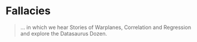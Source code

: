 # Fallacies

> ... in which we hear Stories of Warplanes,
  Correlation and Regression and explore the Datasaurus Dozen.

<!--
  

::: {.video-container}
<iframe class="video" src="https://www.youtube.com/embed/VYLAxbt9Izk" allowfullscreen></iframe>
:::


```r
library(tidyverse)
```

## Data Considerations

### 1943

1943\. The second World War is well underway, ravaging large parts of Europe.
Military aircraft that had first entered the stage in World War I are now
reaching their peak importance as they rain fire from the skies. But the Allied
forces are facing a problem. As warplanes get better, so do anti-aircraft
systems. In an effort to improve the survival of their fleet, the US military
starts examining the planes returning from skirmishes with the opposing forces.
They characterize the pattern of bullet holes in the metal hull, meticulously
noting down each hit that the plane sustained. The resulting picture is better
summarized in the modern, redrawn version in figure \@ref(fig:surv). We will
look at it in just a second, but before we do, let me preface this one by
stressing the reach of what we will find.

The effect in question has an invisible hand in the laboratory results you
create, in the advice people give and is the reason why you don't get rich after
reading books by people telling you how to get rich. It is the pervasive
mechanism that powerful people often don't want to admit exists.

(ref:surv) Figure from Wikipedia [@SurvivorshipBias2020].

```r
include_graphics("images/survivorship-bias.png")
```

After taking a look at the data they gathered, the military is ready to rush
into action. To improve the endurance of their aircraft, the plan is to
reinforce the parts of the plane that were most often hit by bullets. With
stronger wings and a sturdier body of the plane, they think, surely more pilots
will come back from their missions safely. They were wrong.

### The Story of Abraham Wald

But the pilots where in luck. The military also consulted with the Statistics
Research Group at Columbia University. A man named Abraham Wald worked there. In
his now unclassified report "A method of estimating plane vulnerability based on
damage of survivors", he argued against the generals
[@waldReprintMethodEstimating1980]. Instead of the most-hit parts of the planes,
the least-hit parts are to be reinforced.

![Cover of "A method of estimating plane vulnerability based on damage of
survivors" [@waldReprintMethodEstimating1980]](images/paste-57122EF0.png)

> Instead of the most-hit parts, the least-hit parts are to be reinforced.

The reason for this seemingly counterintuitive result is what is now known as
*survivorship bias*. The data that was collected contained only survivors, those
planes that sustained damage not severe enough to hinder them from coming back
after their mission. The aircraft that where hit in other places simply didn't
make it back. Consequently, Wald advised to reinforce the engines and the fuel
tanks.

### Thinking further

This is but one of a multitude of biases, specifically a selection bias, that
will influence the quality of the inferences you can draw from available data.
Keep in mind, data is not objective and never exists in a vacuum. There is
always context to consider. The way the data was collected is just one of them.
A lot of these ideas seem obvious in hindsight, which incidentally is another
bias that social psychologists call *hindsight bias*, but they can sometimes be
hard to spot.

A common saying is that music was better back in the days, or that all the old
music still holds up while the new stuff on the radio just sounds the same.
Well, not quite. This is also survivorship bias at work. All the bad and
forgettable songs from the past just faded into oblivion, never to be mentioned
again, while the songs people generally agreed to be good survived the ravages
of time unscathed. A similar happens with success in general, not just songs. If
you ask any CEO high up the corporate ladder, a millionaire or the author of a
book that reads "How to get rich", they are sure to have a witty anecdote about
how their persistence or their brilliance or charisma got them to where they are
now. What we are not seeing is all the people just as witty, just as charismatic
or even just as persistent that where simply not as lucky. Very few people will
tell you this. Because it takes a whole lot of courage to admit that ones
success is based on luck and privilege.

And to take it back to the scientific context: When you are planning an
experiment for the lab, always ask whether your data collection process can in
some way be biased towards what you are trying to show.

I leave you with this:

```r
tweetrmd::include_tweet("https://twitter.com/jakevdp/status/1336343740235935744")
```

And from this cautionary tale we jump straight back into RStudio.

## Miscelaneous

To ease back into R programming, let's look at some small but helpful things
that might otherwise be missed on the sidelines.

### Glue

First up is the `glue` package. Using `paste` to create a text in which the
values of variables are inserted can be painful. The `glue` package makes it a
breeze. Everything inside of curly braces in the text inside of the `glue`
function will be evaluated as regular R code, enabling us to write text quite
naturally:

```r
library(glue)
glue("1 + 1 is {1 + 1}")
```

I hope you are not too confused by the package and it's main function having the
same name.

```r
value <- 0.04
glue("With a p-value of {value}!")
```

Another thing I want to briefly mention was already hinted at, when I talked
about graphics devices.

### SVGs

Generally, there are those devices that produce pixel graphics where the
information is stored as color values of the pixels.
These are called raster devices. `ragg`, which I showed you
last week, provides some of them. When you zoom into raster images,
you can see the texts and shapes getting pixely or blurry. Another way to store
information about graphs is to write a mathematical description of the lines and
other shapes in the plot, which will then be interpreted by the program with
which you open the vector graphic. Let me show you the most popular one called
**Scalable Vector Graphics** (svg).

```r
example <- ggplot(mtcars, aes(disp, mpg)) +
  geom_point() +
  labs(title = "Placeholder Title")

ggsave("results/plots/example.svg", example)
```

If you get `Error in loadNamespace(name) : there is no package called ‘svglite’`
you will have to install the mentioned package first.

You can now open the svg file with e.g. your browser to preview it. Some image
display software will also preview it. Notice, how you can zoom in without
loosing clarity. However, the more points and shapes your plot has, the more you
computer will have to work to preview it and the file gets bigger than a
comparable pixel graphics like png.

I am showing you svgs specifically, because it takes time to master all the
intricacies of ggplot, for example to create annotation. And I don't want to
leave the impression that everything **has** to be done with pure R. Sure, from
a reproducibility standpoint, being able to replicate all your plots and even
the complete research report via Rmarkdown at the press of a button is great and
should be the ultimate goal. But no one ever started out as an expert. And
connecting with tools you already know is an important step.

So, for example, we could open up the svg file with the vector editor
**inkscape**, which is also open source software, to add a different title and
annotate some points.

![](images/paste-A056063C.png)

But a word of **Warning**: When you do this, there is nothing from preventing
you to also modify, move or scale the actual datapoints and other important
parts that are vital to convey the correct information. So be extra careful when
you do this.

### Best Practices

Speaking of being careful. There is one rule I can give you
to make your data analysis more secure:

> **Your raw data is sacred!** Do not ever modify it or
  save over it.

This is even more important when,
for example, using excel to preview a csv file.
Under no circumstances should you hit the save button
in excel when you are looking at the raw data.
With approximately one-fifth of genomic research papers containing
errors in the gene lists, because excel converted genes
such as _SEPT2_ (Septin 2) into dates, you can see why [@ziemannGeneNameErrors2016].
Biologists have since given up and renamed the genes that
where commonly converted into dates... but the point still stands.
This caution is of course also necessary when analyzing data
with R, not just excel. When we read in the raw data and
save a processed version, we create a new file, or even
better, a new folder for it. A good convention for example
would be do divide your data into a `raw` and `derived` folder.

## Covariance, Correlation and Regression

![Source: https://xkcd.com/552/](images/correlation.png)

Last week, we talked about a measure of the spread of a
random variable called the **variance**.

$$var(X) = \frac{\sum_{i=0}^{n}{(x_i-\bar x)^2}}{(n-1)}$$

Today, we are extending this idea to 2 random variables.
Because the normal distribution is so common, we are using
two normally distributed variables.
For the fun of it, they will have different means and
standard deviations (remember: SD is the square-root of the variance).

```r
N <- 50
df <- tibble(
  x = rnorm(N, 1, 0.8),
  y = rnorm(N, 3, 1.2)
)

m_x <- mean(df$x)
m_y <- mean(df$y)

ggplot(df, aes(x, y)) +
  geom_vline(xintercept = m_x, alpha = 0.8, color = "darkviolet") +
  geom_hline(yintercept = m_y, alpha = 0.8, color = "darkviolet") +
  geom_point() 
```

We also added lines for the
means of the two random
variables. Maybe I should have mentioned
this more clearly earlier on,
but the general convention in statistics is that random variables
are uppercase and concrete values from the distribution have the
same letter but lowercase.

We now get the **covariance** of X and Y as:

$$cov(X,Y)=\text{E}\left[(X-\text{E}\left[X\right])(Y-\text{E}\left[Y\right])\right]$$

The expected value $E[X]$ is just a fancy way of saying
the mean of X.
If we asses the contribution of individual points towards the
covariance, we can understand it quite intuitively.
A point that has a higher x than the mean of X and a higher
y than the mean of Y (top right quadrant) will push the covariance towards
positive values. Likewise, a point in the bottom left quadrant
will have negative differences with the X and Y mean, which cancel
each other out to result in a positive covariance.
The bottom right and top left quadrants push towards a negative
covariance. A mix of positive and negative contributions will
result in a covariance with a small absolute value.

The covariance has one problem: It will have weird units
(X times Y) and the scale is different depending on the random
variables.
So what we do is standardize it by dividing by both standard
deviations and get the **correlation coefficient**:

$$corr(X,Y)=\frac{cov(X,Y)}{\sigma_{X}\sigma_{Y}}$$

It can assume values between -1 and 1. It's full name is
_Pearson product-moment correlation coefficient_, or
_pearsons R_. We can square it to get $R^2$ (obviously),
which indicates the strength of the correlation with
values between 0 and 1 independent of the direction.
We will meet it again later.

Let us apply our knowledge to a new dataset.

### Introducing the Dataset

The `dplyr` package includes and example dataset of Star Wars
characters. Unfortunately, it was created a while ago,
so the is no baby yoda, but 87 other characters are present.

![I guess it is the baby yoda show now.](images/baby_yoda.gif)


```r
starwars
```

```r
starwars %>% paged_table()
```

Let's look at some correlations:

### Pearson vs. Spearman (not a Boxing Match)

To compute pearsons correlation, we use the `cor` function in R.
Instead of filtering out `NA` values beforehand,
which would result in a correlation of `NA`, we can use
`use = "complete.obs"` to ignore the `NA` is in the computation.

```r
pearson <- cor(starwars$mass, starwars$height, use = "complete.obs")
pearson
```

There is another way we can specify which features to correlate.
`corr` also takes a matrix or data frame as it's x argument instead
of x and y:

```r
corr_matrix <- cor(starwars[c("mass", "height")], use = "complete.obs")
corr_matrix
```

This is known as a correlation matrix, and we can create it for
more than two features, as long as all features are numeric
(after all, what is the correlation between 1,4 and "cat" "dog"?).
If you need this for your analysis, it will be handy to know
how to convert this  matrix to a tibble:

```r
as_tibble(corr_matrix)
```

Looses the information about the rownames, because tibbles
have no rownames. However, we can tell `as_tibble` to create
a new column out of what previously where rownames.

```r
as_tibble(corr_matrix, rownames = "feature1")
```

Now we could even turn it into a tidy format to make a heatmap:

```r
as_tibble(corr_matrix, rownames = "feature1") %>% 
  pivot_longer(-feature1, names_to = "feature2", values_to = "corr") %>% 
  ggplot(aes(feature1, feature2, fill = corr, label = corr)) +
  geom_raster() +
  geom_text(color = "white")
```

If you are working a log with correlations, it is certainly
worth checking out the `corrr` package from the tidymodels framework:
<https://corrr.tidymodels.org/>

Apart from `cor`, there is also `cor.test`, which gives more information. 

```r
cor_test <- cor.test(starwars$mass, starwars$height, use = "complete.obs")
cor_test
```

If we so fancy, we can use `broom` to turn the test output into
a tidy format as well:

```r
broom::tidy(cor_test)
```

```r
broom::tidy(cor_test) %>% paged_table()
```

When I first did this I was surprised that the correlation was so
low. We are after all talking about height and mass, which
I assumed to be highly correlated.
Let us look at the data to see what is going on.

```r
label_text <- glue("Pearson correlation: {round(pearson, 2)}")

jabba <- filter(starwars, str_detect(name, "Jabba"))
jabba_text <- list(x = 1100, y = 120)

starwars %>% 
  ggplot(aes(mass, height)) +
  geom_point() +
  annotate(geom = "text", x = 500, y = 75, label = label_text,
           hjust = 0) +
  annotate(geom = "curve",
           x = jabba_text$x, y = jabba_text$y,
           xend = jabba$mass, yend = jabba$height,
           curvature = .3,
           arrow = arrow(length = unit(2, "mm"))) +
  annotate(geom = "text",
           x = jabba_text$x,
           y = jabba_text$y, label = "Jabba the Hutt",
           hjust = 1.1) +
  xlim(0, 1500) +
  labs(x = "mass [kg]",
       y = "height [cm]")
```

This is the culprit! We have a massive outlier,
in all senses of the word "massive". At this point
it is fair to say, Jabba the Hutt could use some workout
to loose weight.
Luckily, there is another method to asses correlation.
Spearman's method is more resistant to outliers,
because the data is transformed into ranks first,
which negates the massive effect of outliers.
Visually, this is what the points look like
after rank transformation:

```r
spearman <- cor(starwars$mass, starwars$height,
                method = "spearman",
                use = "complete.obs")

label_text <- glue("Spearman rank correlation: {round(spearman, 2)}")

starwars %>% 
  mutate(mass = rank(mass),
         height = rank(height)) %>% 
  ggplot(aes(mass, height)) +
  geom_point() +
  annotate(geom = "text", x = 0, y = 75, label = label_text,
           hjust = 0) +
  labs(x = "rank(mass)",
       y = "rank(height)")
```

### Linear Regression

Finally, linear regression is
a related concept, because both correlation and
linear regression quantify the strength of a linear
relationship. However, there are key differences.
When we fit a linear model like `y ~ a + b * x`,
there is no error in x. We assume x is something that
is fixed, like the temperature we set for an experiment
or the dosage we used. Y on the other hand is a random
variable. In `cov(X,Y)` and `cor(X,Y)`, X and Y are both random variables,
usually things we observed, not set ourselves.

While the correlation coefficient is symmetrical and translation-scale-invariant,
meaning $corr(X,Y)=corr(Y,X)$ and $corr(X,Y)=corr(X * a +b,Y * c + d)$,
linear models are not!

In the `data` folder we find the IMDB ratings for 10
Star Wars movies (plus more features). 

```r
starwars_movies <- read_rds("data/07/starwars_movies.rds")
starwars_movies
```

We can fit a linear model to see if the production year
has an effect on the rating.

```r
model <- lm(imdbRating ~ year, data = starwars_movies)

broom::augment(model) %>%
  ggplot(aes(year, imdbRating)) +
  geom_smooth(method = "lm", alpha = 0.3, color = "darkviolet") +
  geom_point() +
  geom_segment(aes(x = year, y = .fitted,
                   xend = year, yend = imdbRating),
               alpha = 0.4)
```

What I added here as gray segments are the so called **residuals**.
They are what makes linear regression work.
It's full name is **Ordinary Least Squares** and the squares in
question are the squares of these residuals, the word _least_
indicates that these squares are minimized in order to find the
best fit line.

> I am yet to encounter _Extraordinary_ Least Squares
  but I am sure someone in machine learning will soon
  need more words to fuel the hype and it will become a thing.

```r
broom::tidy(model)
```

Looks like every year decreases the estimated rating by 0.03.

One thing however is the same between correlation and
linear regression, and that is the $R^2$ value we get
from both calculations:

```r
summary(model)
```

We can interpret $R^2$ as the fraction of the variance of
the response variable y that can be explained by the
predictor x.

## Non-linear Least Squares

So far, we only properly dealt with linear relationships
and now it is time to get non-linear.
We will be creating a mechanistically driven
predictive model, so we have a formula of which
we want to adjust the parameters so that it fits our data.

Let's take classical Michaelis-Menten-Kinetics
There is a dataset for enzyme reaction rates included in R.
But we convert it from a 
dataframe to a tibble so that it prints
nicer:

```r
as_tibble(Puromycin)
```

The initial rate $v_0$ of the an
enzymatic reaction was measured
for a control and a sample treated
with puromycin at different substrate
concentrations.
For every concentration we
have two replicates except for
one missing replicate.
We can make this explicit so
that we can keep track of the replicates:

```r
puro <- as_tibble(Puromycin) %>% 
  group_by(conc, state) %>% 
  mutate(rep = 1:n()) %>% 
  ungroup()
```

Now we can plot the individual curves.

```r
puro %>% 
  ggplot(aes(conc, rate,
             group = paste(rep, state),
             color = state)) +
  geom_line() +
  geom_point()
```

From our Biochemistry studies, we know
that we can express the rate depending
on the concentration with the following
formula:

$$rate=\frac{(Vm * conc)}{(K + conc)}$$

To make it easier to work with, let's
turn it into a function:

```r
rate <- function(conc, Vm, K) {
  (Vm * conc) / (K + conc)
}
```

Let's pick some arbitrary starting values.
For example, we see that the maximal velocity
could be around 200.
We also know that K is the concentration at which the half-maximal
velocity is reached.

```r
puro %>% 
  ggplot(aes(conc, rate,
             color = state)) +
  geom_line(aes(group = paste(rep, state))) +
  geom_point() +
  geom_function(fun = ~ rate(conc = .x, Vm = 200, K = 0.2),
                color = "black")
```

`geom_function` expects a function of x or an anonymous function
where the first argument is the values on the x-axis,
so this is what we did.
Well, I bet we can do better than guessing the function!
What R can do for us is the same it did for linear least squares
and that is minimizing the distance of our curve to the
datapoints.
This is the job of the `nls` function, which stands for
**Nonlinear Least Squares**.

```r
model <- nls(rate ~ rate(conc, Vm, K),
    data = puro,
    subset = state == "treated",
    start = list(K = 0.1, Vm = 200))

model
```

NlS needs starting values, so we use any guess that isn't too far off.
If it is completely wrong, the model doesn't know in which direction it
should move the parameters to improve the fit and we get an error like this:
`Error in nls(rate ~ rate(conc, Vm, K), data = puro, subset = state ==  : singular gradient`

> For this special case, R also has a self-starting model. I won't go
  into it because it is not as useful as the general concept of fitting
  arbitry functions, but you can check out `SSmicmen` for a model that
  estimes the starting values automatically.

Additionally, `nls` takes an argument `subset`, which works
just like the `dplyr` verb `filter` so that we can fit
the model on a subset of the data without having to create it beforehand.

There are now multiple ways of displaying our model.
With `broom::augments` we can add the predictions to
the original data (which is just the treated state):

```r
broom::augment(model) %>% 
  ggplot(aes(conc, rate)) +
  geom_point() + 
  geom_line(aes(y = .fitted))
```

But this has the obvious disadvantage of only adding
a point (or a nick in the line) where we previously
had datapoints. We have the parameters and the complete
function, so we can calculate an arbitrary amount of values
in between to make a smooth function.

```r
broom::tidy(model)
```

So  we could pull the estimates of K and Vm out with broom and
then use them in our function.
Or, we make use of the `predict` function.
It takes a model and some new data and generates the predicions.
If we don't give it new data, we just get predictions for the 
data that we used to fit the model.

```r
predict(model)
```

```r
predictions <- tibble(
  conc = seq(0, 1, by = 0.01),
  rate = predict(model, newdata = list(conc =  conc))
)

puro %>% 
  filter(state == "treated") %>% 
  ggplot(aes(conc, rate)) +
  geom_point() +
  geom_line(data = predictions, color = "darkviolet")
```

We can also use a combination of this and `geom_function`,
which I think feel pretty natural once you are comfortable
with writing functions on the fly.

```r
puro %>% 
  filter(state == "treated") %>% 
  ggplot(aes(conc, rate)) +
  geom_point() +
  geom_function(fun = ~ predict(model,
                                newdata = list(conc = .x)),
                color = "darkviolet")
```

Now, what if we want to fit the model for both states?
We can resort back to our trusty `purrr` package like
we did in an earlier lecture.

```r
puro_models <- puro %>% 
  nest(data = c(-state)) %>% # updated to reflect new `nest` syntax
  mutate(
    model = map(data, ~ nls(rate ~ rate(conc, Vm, K), data = .x,
                            start = list(Vm = 200, K = 0.1))),
    tidy = map(model, broom::tidy),
    glance = map(model, broom::glance)
  )

puro_models
```

Now we can inspect the estimated parameters with ease:

```r
puro_models %>% 
  unnest(tidy)
```

And check how the models performed. Unfortunately, I can't
get into these performance metrics because time is short.

```r
puro_models %>% 
  unnest(glance)
```

Now, we could use the estimated parameters to or the
models with `predict` to plot all (well, both) model
fit lines over the original data, but there is an easier way.
`geom_smooth` can take "nls" as a method as well, we
just need to make sure to pass the correct arguments.
And it can be confusing, because when we are specifying
the formula in `geom_smooth`, it always needs to be 
a formula of `y ~ x`, whereas in the normal `nls` we did
earlier, we specified the variables in terms of their
actual names (`rate` and `conc`).

```r
puro %>% 
  ggplot(aes(conc, rate, color = state)) +
  geom_point() +
  geom_smooth(
    method       = "nls",
    formula      = y ~ rate(conc = x, Vm = Vm, K = K),
    method.args  = list(start = list(Vm = 200, K = 0.1)),
    se           = FALSE
  )
```

We also need `se = FALSE`, because by default R would
try to plot a confidence interval around the fit-line
like it did for the linear model, but `nls` doesn't return one,
so we would get an error.

The unfortunate thing about this method is that we end up
fitting the model twice, once to get the estimated parameters
and the likes for ourselves and a second time in ggplot
to display the fitted lines. But in most cases this is not
a problem, because the model is not very computationally expensive.

## Exercises

## The Datasaurus Dozen

The Datasaurus Dozen [@matejka2017] is a dataset
crafted to illustrate certain concepts.
It can be accessed from R via the `datasauRus` package.

```r
datasauRus::datasaurus_dozen
```

- Explore the dataset before looking at the publication
  above (it contains spoilers...):
  - It actually contains 13 different datasets,
    denoted by the column `dataset`, in one tibble.
    What are the means for x and y for the different datasets?
    What are the standard deviations for x and y for the different datasets?
    What are the correlations coefficients for the different datasets?
    I bet you notice a pattern by now.
  - Now create one (or multiple) scatterplots of the data.
    What do you notice? what conclusions do you draw from this observation?
    
There is another dataset in the package to illustrate a different
point:

```r
datasauRus::box_plots
```

- First, turn it into a tidy format, much like the `datasaurus_dozen`
  tibble.
- Now, visualize the distributions of the values for the
  5 different groups. Try out different versions of your plot
  until you are satisfied, but be sure to also include a boxplot
  and compare it to your approaches.

## Preparing for the Christmas Special

- What datasets would you find interesting? Maybe you
  already have some data you collected or maybe just an
  idea (in the second case I might also do an episode
  on getting data from the internet via webscarping),
  or maybe there is a dataset in the tidytuesday repository
  that speaks to you: <https://github.com/rfordatascience/tidytuesday>


-->

